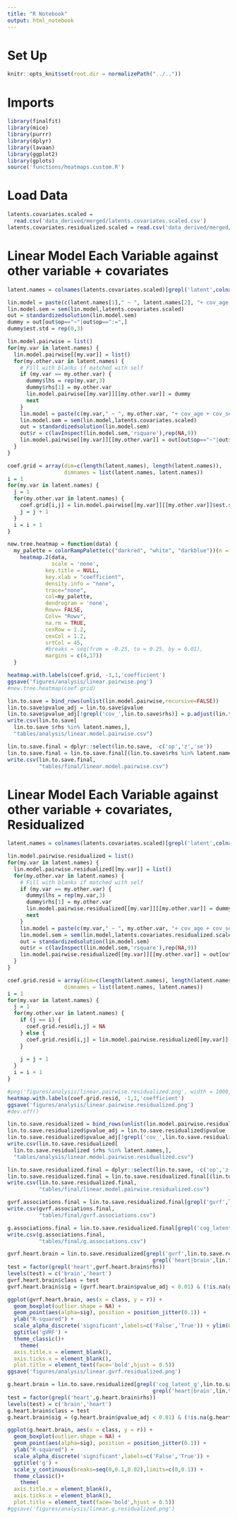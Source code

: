 ```yaml
---
title: "R Notebook"
output: html_notebook
---
```


# Set Up
```r
knitr::opts_knit$set(root.dir = normalizePath("../.."))
```

# Imports
```r
library(finalfit)
library(mice)
library(purrr)
library(dplyr)
library(lavaan)
library(ggplot2)
library(gplots)
source('functions/heatmaps.custom.R')
```

# Load Data
```r
latents.covariates.scaled = 
  read.csv('data_derived/merged/latents.covariates.scaled.csv')
latents.covariates.residualized.scaled = read.csv('data_derived/merged/latents.covariates.residualized.scaled.csv')
```

# Linear Model Each Variable against other variable + covariates 

```r
latent.names = colnames(latents.covariates.scaled)[grepl('latent',colnames(latents.covariates.scaled))]
```

```r
lin.model = paste(c(latent.names[1]," ~ ", latent.names[2], "+ cov_age + cov_sex\n"),collapse = "")
lin.model.sem = sem(lin.model,latents.covariates.scaled)
out = standardizedsolution(lin.model.sem)
dummy = out[out$op=="~"|out$op==":=",]
dummy$est.std = rep(0,3)
```

```r
lin.model.pairwise = list()
for(my.var in latent.names) {
  lin.model.pairwise[[my.var]] = list()
  for(my.other.var in latent.names) {
    # Fill with blanks if matched with self
    if (my.var == my.other.var) {
      dummy$lhs = rep(my.var,3)
      dummy$rhs[1] = my.other.var
      lin.model.pairwise[[my.var]][[my.other.var]] = dummy
      next
    }
    lin.model = paste(c(my.var," ~ ", my.other.var, "+ cov_age + cov_sex\n"),collapse = "")
    lin.model.sem = sem(lin.model,latents.covariates.scaled)
    out = standardizedsolution(lin.model.sem)
    out$r = c(lavInspect(lin.model.sem,'rsquare'),rep(NA,9))
    lin.model.pairwise[[my.var]][[my.other.var]] = out[out$op=="~"|out$op==":=",]
  }
}
```

```r
coef.grid = array(dim=c(length(latent.names), length(latent.names)), 
                  dimnames = list(latent.names, latent.names))
i = 1
for(my.var in latent.names) {
  j = 1
  for(my.other.var in latent.names) {
    coef.grid[i,j] = lin.model.pairwise[[my.var]][[my.other.var]]$est.std[1]
    j = j + 1
  }
  i = i + 1
}
```

```r
new.tree.heatmap = function(data) { 
  my_palette = colorRampPalette(c("darkred", "white", "darkblue"))(n = 50)
    heatmap.2(data,
              scale = 'none',
            key.title = NULL,
            key.xlab = "coefficient",
            density.info = "none",
            trace="none",
            col=my_palette,
            dendrogram = 'none',
            Rowv= FALSE, 
            Colv= "Rowv",
            na.rm = TRUE,
            cexRow = 1.2,
            cexCol = 1.2,
            srtCol = 45,
            #breaks = seq(from = -0.25, to = 0.25, by = 0.01),
            margins = c(4,17))
  }
```

```r
heatmap.with.labels(coef.grid, -1,1,'coefficient')
ggsave('figures/analysis/linear.pairwise.png')
#new.tree.heatmap(coef.grid)
```


```r
lin.to.save = bind_rows(unlist(lin.model.pairwise,recursive=FALSE))
lin.to.save$pvalue_adj = lin.to.save$pvalue 
lin.to.save$pvalue_adj[!grepl('cov_',lin.to.save$rhs)] = p.adjust(lin.to.save$pvalue_adj[!grepl('cov_',lin.to.save$rhs)],'BH')
write.csv(lin.to.save[
  lin.to.save $rhs %in% latent.names,],
  "tables/analysis/linear.model.pairwise.csv")
```

```r
lin.to.save.final = dplyr::select(lin.to.save, -c('op','z','se'))
lin.to.save.final = lin.to.save.final[(lin.to.save$rhs %in% latent.names) & (lin.to.save$rhs != lin.to.save$lhs),]
write.csv(lin.to.save.final,
          "tables/final/linear.model.pairwise.csv")
```

# Linear Model Each Variable against other variable + covariates, Residualized

```r
latent.names = colnames(latents.covariates.scaled)[grepl('latent',colnames(latents.covariates.scaled))]
```

```r
lin.model.pairwise.residualized = list()
for(my.var in latent.names) {
  lin.model.pairwise.residualized[[my.var]] = list()
  for(my.other.var in latent.names) {
    # Fill with blanks if matched with self
    if (my.var == my.other.var) {
      dummy$lhs = rep(my.var,3)
      dummy$rhs[1] = my.other.var
      lin.model.pairwise.residualized[[my.var]][[my.other.var]] = dummy
      next
    }
    lin.model = paste(c(my.var," ~ ", my.other.var, "+ cov_age + cov_sex\n"),collapse = "")
    lin.model.sem = sem(lin.model,latents.covariates.residualized.scaled)
    out = standardizedsolution(lin.model.sem)
    out$r = c(lavInspect(lin.model.sem,'rsquare'),rep(NA,9))
    lin.model.pairwise.residualized[[my.var]][[my.other.var]] = out[out$op=="~"|out$op==":=",]
  }
}
```


```r
coef.grid.resid = array(dim=c(length(latent.names), length(latent.names)), 
                  dimnames = list(latent.names, latent.names))
i = 1
for(my.var in latent.names) {
  j = 1
  for(my.other.var in latent.names) {
    if (j == i) {
      coef.grid.resid[i,j] = NA
    } else {
      coef.grid.resid[i,j] = lin.model.pairwise.residualized[[my.var]][[my.other.var]]$est.std[1]
    }
    
    j = j + 1
  }
  i = i + 1
}
```

```r
#png('figures/analysis/linear.pairwise.residualized.png', width = 1000, height = 800, units = "px")
heatmap.with.labels(coef.grid.resid, -1,1,'coefficient')
ggsave('figures/analysis/linear.pairwise.residualized.png')
#dev.off()
```


```r
lin.to.save.residualized = bind_rows(unlist(lin.model.pairwise.residualized,recursive=FALSE))
lin.to.save.residualized$pvalue_adj = lin.to.save.residualized$pvalue 
lin.to.save.residualized$pvalue_adj[!grepl('cov_',lin.to.save.residualized$rhs)] = p.adjust(lin.to.save.residualized$pvalue_adj[!grepl('cov_',lin.to.save.residualized$rhs)],'BH')
write.csv(lin.to.save.residualized[
  lin.to.save.residualized $rhs %in% latent.names,],
  "tables/analysis/linear.model.pairwise.residualized.csv")
```

```r
lin.to.save.residualized.final = dplyr::select(lin.to.save, -c('op','z','se'))
lin.to.save.residualized.final = lin.to.save.residualized.final[(lin.to.save$rhs %in% latent.names) & (lin.to.save$rhs != lin.to.save$lhs),]
write.csv(lin.to.save.residualized.final,
          "tables/final/linear.model.pairwise.residualized.csv")
```

```r
gvrf.associations.final = lin.to.save.residualized.final[grepl('gvrf',lin.to.save.residualized.final$rhs),]
write.csv(gvrf.associations.final,
          "tables/final/gvrf.associations.csv")
```

```r
g.associations.final = lin.to.save.residualized.final[grepl('cog_latent_g',lin.to.save.residualized.final$lhs),]
write.csv(g.associations.final,
          "tables/final/g.associations.csv")
```

```r
gvrf.heart.brain = lin.to.save.residualized[grepl('gvrf',lin.to.save.residualized$lhs) & 
                                              grepl('heart|brain',lin.to.save.residualized$rhs),]
test = factor(grepl('heart',gvrf.heart.brain$rhs))
levels(test) = c('brain','heart')
gvrf.heart.brain$class = test
gvrf.heart.brain$sig = (gvrf.heart.brain$pvalue_adj < 0.01) & (!is.na(gvrf.heart.brain$pvalue_adj))
```

```r
ggplot(gvrf.heart.brain, aes(x = class, y = r)) + 
  geom_boxplot(outlier.shape = NA) + 
  geom_point(aes(alpha=sig), position = position_jitter(0.1)) + 
  ylab("R-squared") + 
  scale_alpha_discrete('significant',labels=c('False','True')) + ylim(0,0.5) +
  ggtitle('gVRF') + 
  theme_classic()+ 
    theme(
  axis.title.x = element_blank(),
  axis.ticks.x = element_blank(),
  plot.title = element_text(face='bold',hjust = 0.5))
ggsave('figures/analysis/linear.gvrf.residualized.png')
```

```r
g.heart.brain = lin.to.save.residualized[grepl('cog_latent_g',lin.to.save.residualized$lhs) & 
                                              grepl('heart|brain',lin.to.save.residualized$rhs),]
test = factor(grepl('heart',g.heart.brain$rhs))
levels(test) = c('brain','heart')
g.heart.brain$class = test
g.heart.brain$sig = (g.heart.brain$pvalue_adj < 0.01) & (!is.na(g.heart.brain$pvalue_adj))
```

```r
ggplot(g.heart.brain, aes(x = class, y = r)) + 
  geom_boxplot(outlier.shape = NA) + 
  geom_point(aes(alpha=sig), position = position_jitter(0.1)) + 
  ylab("R-squared") + 
  scale_alpha_discrete('significant',labels=c('False','True')) +
  ggtitle('g') + 
  scale_y_continuous(breaks=seq(0,0.1,0.02),limits=c(0,0.1)) +
  theme_classic()+ 
    theme(
  axis.title.x = element_blank(),
  axis.ticks.x = element_blank(),
  plot.title = element_text(face='bold',hjust = 0.5))
#ggsave('figures/analysis/linear.g.residualized.png')
```